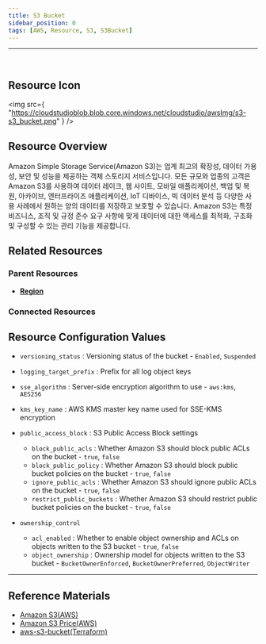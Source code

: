 ```yaml
---
title: S3 Bucket
sidebar_position: 0
tags: [AWS, Resource, S3, S3Bucket]
---
```


<hr />
<br />

## Resource Icon

<img
    src={
        "https://cloudstudioblob.blob.core.windows.net/cloudstudio/awsImg/s3-s3_bucket.png"
    }
/>

## Resource Overview

Amazon Simple Storage Service(Amazon S3)는 업계 최고의 확장성, 데이터 가용성, 보안 및 성능을 제공하는 객체 스토리지 서비스입니다. 모든 규모와 업종의 고객은 Amazon S3를 사용하여 데이터 레이크, 웹 사이트, 모바일 애플리케이션, 백업 및 복원, 아카이브, 엔터프라이즈 애플리케이션, IoT 디바이스, 빅 데이터 분석 등 다양한 사용 사례에서 원하는 양의 데이터를 저장하고 보호할 수 있습니다. Amazon S3는 특정 비즈니스, 조직 및 규정 준수 요구 사항에 맞게 데이터에 대한 액세스를 최적화, 구조화 및 구성할 수 있는 관리 기능을 제공합니다.

## Related Resources

### Parent Resources

-   [**Region**](https://docs.cstudio.app/docs/resource/aws/Base/Region)

### Connected Resources

## Resource Configuration Values

-   `versioning_status` : Versioning status of the bucket - `Enabled`, `Suspended`
-   `logging_target_prefix` : Prefix for all log object keys
-   `sse_algorithm` : Server-side encryption algorithm to use - `aws:kms`, `AES256`
-   `kms_key_name` : AWS KMS master key name used for SSE-KMS encryption
-   `public_access_block` : S3 Public Access Block settings

    -   `block_public_acls` : Whether Amazon S3 should block public ACLs on the bucket - `true`, `false`
    -   `block_public_policy` : Whether Amazon S3 should block public bucket policies on the bucket - `true`, `false`
    -   `ignore_public_acls` : Whether Amazon S3 should ignore public ACLs on the bucket - `true`, `false`
    -   `restrict_public_buckets` : Whether Amazon S3 should restrict public bucket policies on the bucket - `true`, `false`

-   `ownership_control`
    -   `acl_enabled` : Whether to enable object ownership and ACLs on objects written to the S3 bucket - `true`, `false`
    -   `object_ownership` : Ownership model for objects written to the S3 bucket - `BucketOwnerEnforced`, `BucketOwnerPreferred`, `ObjectWriter`

---

## Reference Materials

-   [Amazon S3(AWS)](https://docs.aws.amazon.com/ko_kr/AmazonS3/latest/userguide/Welcome.html)
-   [Amazon S3 Price(AWS)](https://aws.amazon.com/ko/s3/pricing/?nc2=type_a)
-   [aws-s3-bucket(Terraform)](https://registry.terraform.io/modules/terraform-aws-modules/s3-bucket/aws/latest)
